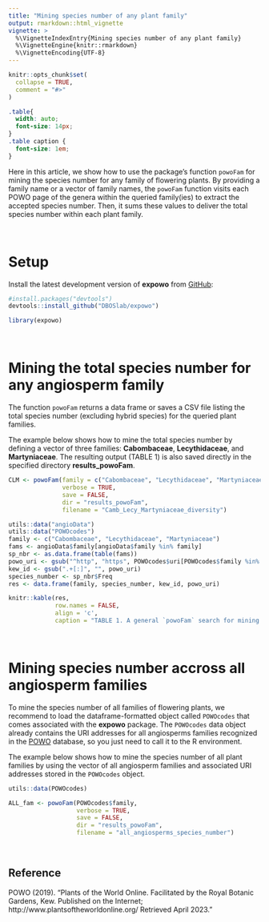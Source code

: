```yaml
---
title: "Mining species number of any plant family"
output: rmarkdown::html_vignette
vignette: >
  %\VignetteIndexEntry{Mining species number of any plant family}
  %\VignetteEngine{knitr::rmarkdown}
  %\VignetteEncoding{UTF-8}
---
```


```r
knitr::opts_chunk$set(
  collapse = TRUE,
  comment = "#>"
)
```

```css
.table{
  width: auto;
  font-size: 14px;
}
.table caption {
  font-size: 1em;
}
```

Here in this article, we show how to use the package's function `powoFam` 
for mining the species number for any family of flowering plants. By providing
a family name or a vector of family names, the `powoFam` function visits each 
POWO page of the genera within the queried family(ies) to extract the accepted 
species number. Then, it sums these values to deliver the total species number
within each plant family.\

\

# Setup

Install the latest development version of __expowo__ from 
[GitHub](https://github.com/):

``` r
#install.packages("devtools")
devtools::install_github("DBOSlab/expowo")
```
```r
library(expowo)
```

\

# Mining the total species number for any angiosperm family

The function `powoFam` returns a data frame or saves a CSV file listing the total
species number (excluding hybrid species) for the queried plant families.\

The example below shows how to mine the total species number by defining a vector 
of three families: __Cabombaceae__, __Lecythidaceae__, and __Martyniaceae__. 
The resulting output (TABLE 1) is also saved directly in the specified directory
__results_powoFam__.\

```r
CLM <- powoFam(family = c("Cabombaceae", "Lecythidaceae", "Martyniaceae"),
               verbose = TRUE,
               save = FALSE,
               dir = "results_powoFam",
               filename = "Camb_Lecy_Martyniaceae_diversity")
```

```r
utils::data("angioData")
utils::data("POWOcodes")
family <- c("Cabombaceae", "Lecythidaceae", "Martyniaceae")
fams <- angioData$family[angioData$family %in% family]
sp_nbr <- as.data.frame(table(fams))
powo_uri <- gsub("^http", "https", POWOcodes$uri[POWOcodes$family %in% family])
kew_id <- gsub(".+[:]", "", powo_uri)
species_number <- sp_nbr$Freq
res <- data.frame(family, species_number, kew_id, powo_uri)

knitr::kable(res,
             row.names = FALSE,
             align = 'c',
             caption = "TABLE 1. A general `powoFam` search for mining the total species number of three angiosperm families.")
```

\

# Mining species number accross all angiosperm families

To mine the species number of all families of flowering plants, we recommend to 
load the dataframe-formatted object called `POWOcodes` that comes associated 
with the __expowo__ package. The `POWOcodes` data object already contains the 
URI addresses for all angiosperms families recognized in the 
[POWO](https://powo.science.kew.org) database, so you just need to call it to 
the R environment.\

The example below shows how to mine the species number of all plant families by 
using the vector of all angiosperm families and associated URI addresses stored 
in the `POWOcodes` object.\

```r
utils::data(POWOcodes)

ALL_fam <- powoFam(POWOcodes$family,
                   verbose = TRUE,
                   save = FALSE,
                   dir = "results_powoFam",
                   filename = "all_angiosperms_species_number")
```
\

## Reference

POWO (2019). "Plants of the World Online. Facilitated by the Royal Botanic Gardens, Kew. Published on the Internet; http://www.plantsoftheworldonline.org/ Retrieved April 2023."

